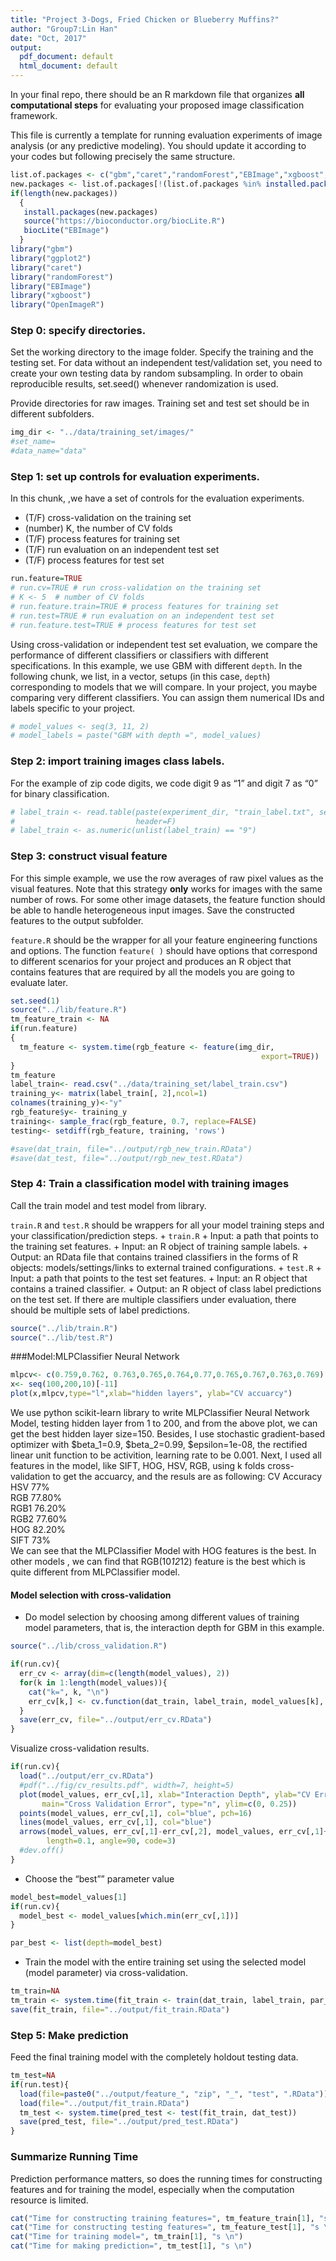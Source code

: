 ```yaml
---
title: "Project 3-Dogs, Fried Chicken or Blueberry Muffins?"
author: "Group7:Lin Han"
date: "Oct, 2017"
output:
  pdf_document: default
  html_document: default
---
```

In your final repo, there should be an R markdown file that organizes **all computational steps** for evaluating your proposed image classification framework. 

This file is currently a template for running evaluation experiments of image analysis (or any predictive modeling). You should update it according to your codes but following precisely the same structure. 

```r
list.of.packages <- c("gbm","caret","randomForest","EBImage","xgboost","OpenImageR")
new.packages <- list.of.packages[!(list.of.packages %in% installed.packages()[,"Package"])]
if(length(new.packages))
  {
   install.packages(new.packages)
   source("https://bioconductor.org/biocLite.R")
   biocLite("EBImage")
  }
library("gbm")
library("ggplot2")
library("caret")
library("randomForest")
library("EBImage")
library("xgboost")
library("OpenImageR")
```

### Step 0: specify directories.

Set the working directory to the image folder. Specify the training and the testing set. For data without an independent test/validation set, you need to create your own testing data by random subsampling. In order to obain reproducible results, set.seed() whenever randomization is used. 


Provide directories for raw images. Training set and test set should be in different subfolders. 
```r
img_dir <- "../data/training_set/images/"
#set_name=
#data_name="data"
```

### Step 1: set up controls for evaluation experiments.

In this chunk, ,we have a set of controls for the evaluation experiments. 

+ (T/F) cross-validation on the training set
+ (number) K, the number of CV folds
+ (T/F) process features for training set
+ (T/F) run evaluation on an independent test set
+ (T/F) process features for test set

```r
run.feature=TRUE
# run.cv=TRUE # run cross-validation on the training set
# K <- 5  # number of CV folds
# run.feature.train=TRUE # process features for training set
# run.test=TRUE # run evaluation on an independent test set
# run.feature.test=TRUE # process features for test set
```

Using cross-validation or independent test set evaluation, we compare the performance of different classifiers or classifiers with different specifications. In this example, we use GBM with different `depth`. In the following chunk, we list, in a vector, setups (in this case, `depth`) corresponding to models that we will compare. In your project, you maybe comparing very different classifiers. You can assign them numerical IDs and labels specific to your project. 

```r
# model_values <- seq(3, 11, 2)
# model_labels = paste("GBM with depth =", model_values)
```

### Step 2: import training images class labels.

For the example of zip code digits, we code digit 9 as "1" and digit 7 as "0" for binary classification.

```r
# label_train <- read.table(paste(experiment_dir, "train_label.txt", sep=""),
#                           header=F)
# label_train <- as.numeric(unlist(label_train) == "9")
```

### Step 3: construct visual feature

For this simple example, we use the row averages of raw pixel values as the visual features. Note that this strategy **only** works for images with the same number of rows. For some other image datasets, the feature function should be able to handle heterogeneous input images. Save the constructed features to the output subfolder.

`feature.R` should be the wrapper for all your feature engineering functions and options. The function `feature( )` should have options that correspond to different scenarios for your project and produces an R object that contains features that are required by all the models you are going to evaluate later. 

```r
set.seed(1)
source("../lib/feature.R")
tm_feature_train <- NA
if(run.feature)
{
  tm_feature <- system.time(rgb_feature <- feature(img_dir, 
                                                        export=TRUE))
}
tm_feature
label_train<- read.csv("../data/training_set/label_train.csv")
training_y<- matrix(label_train[, 2],ncol=1)
colnames(training_y)<-"y"
rgb_feature$y<- training_y
training<- sample_frac(rgb_feature, 0.7, replace=FALSE)
testing<- setdiff(rgb_feature, training, 'rows')

#save(dat_train, file="../output/rgb_new_train.RData")
#save(dat_test, file="../output/rgb_new_test.RData")
```

### Step 4: Train a classification model with training images
Call the train model and test model from library. 

`train.R` and `test.R` should be wrappers for all your model training steps and your classification/prediction steps. 
+ `train.R`
  + Input: a path that points to the training set features.
  + Input: an R object of training sample labels.
  + Output: an RData file that contains trained classifiers in the forms of R objects: models/settings/links to external trained configurations.
+ `test.R`
  + Input: a path that points to the test set features.
  + Input: an R object that contains a trained classifier.
  + Output: an R object of class label predictions on the test set. If there are multiple classifiers under evaluation, there should be multiple sets of label predictions. 
```r
source("../lib/train.R")
source("../lib/test.R")
```


###Model:MLPClassifier Neural Network
```r
mlpcv<- c(0.759,0.762, 0.763,0.765,0.764,0.77,0.765,0.767,0.763,0.769)
x<- seq(100,200,10)[-11]
plot(x,mlpcv,type="l",xlab="hidden layers", ylab="CV accuarcy")
```
We use python scikit-learn library to write MLPClassifier Neural Network Model, testing hidden layer from 1 to 200, and from the above plot, we can get the best hidden layer size=150. Besides, I use stochastic gradient-based optimizer with $beta_1=0.9, $beta_2=0.99, $epsilon=1e-08, the rectified linear unit function to be activition, learning rate to be 0.001. Next, I used all features in the model, like SIFT, HOG, HSV, RGB, using k folds cross-validation to get the accuarcy, and the resuls are as following:
	     CV	Accuracy    
HSV  	       77%	        
RGB	       77.80%	    
RGB1	       76.20%	     
RGB2	       77.60%       
HOG	       82.20%	      
SIFT	       73%	        
We can see that the MLPClassifier Model with HOG features is the best. In other models , we can find that RGB(10*12*12) feature is the best which is quite different from MLPClassifier model.


#### Model selection with cross-validation
* Do model selection by choosing among different values of training model parameters, that is, the interaction depth for GBM in this example. 
```r
source("../lib/cross_validation.R")

if(run.cv){
  err_cv <- array(dim=c(length(model_values), 2))
  for(k in 1:length(model_values)){
    cat("k=", k, "\n")
    err_cv[k,] <- cv.function(dat_train, label_train, model_values[k], K)
  }
  save(err_cv, file="../output/err_cv.RData")
}
```

Visualize cross-validation results. 

```r
if(run.cv){
  load("../output/err_cv.RData")
  #pdf("../fig/cv_results.pdf", width=7, height=5)
  plot(model_values, err_cv[,1], xlab="Interaction Depth", ylab="CV Error",
       main="Cross Validation Error", type="n", ylim=c(0, 0.25))
  points(model_values, err_cv[,1], col="blue", pch=16)
  lines(model_values, err_cv[,1], col="blue")
  arrows(model_values, err_cv[,1]-err_cv[,2], model_values, err_cv[,1]+err_cv[,2], 
        length=0.1, angle=90, code=3)
  #dev.off()
}
```


* Choose the "best"" parameter value
```r
model_best=model_values[1]
if(run.cv){
  model_best <- model_values[which.min(err_cv[,1])]
}

par_best <- list(depth=model_best)
```

* Train the model with the entire training set using the selected model (model parameter) via cross-validation.
```r
tm_train=NA
tm_train <- system.time(fit_train <- train(dat_train, label_train, par_best))
save(fit_train, file="../output/fit_train.RData")
```

### Step 5: Make prediction 
Feed the final training model with the completely holdout testing data. 
```r
tm_test=NA
if(run.test){
  load(file=paste0("../output/feature_", "zip", "_", "test", ".RData"))
  load(file="../output/fit_train.RData")
  tm_test <- system.time(pred_test <- test(fit_train, dat_test))
  save(pred_test, file="../output/pred_test.RData")
}
```

### Summarize Running Time
Prediction performance matters, so does the running times for constructing features and for training the model, especially when the computation resource is limited. 
```r
cat("Time for constructing training features=", tm_feature_train[1], "s \n")
cat("Time for constructing testing features=", tm_feature_test[1], "s \n")
cat("Time for training model=", tm_train[1], "s \n")
cat("Time for making prediction=", tm_test[1], "s \n")
```
